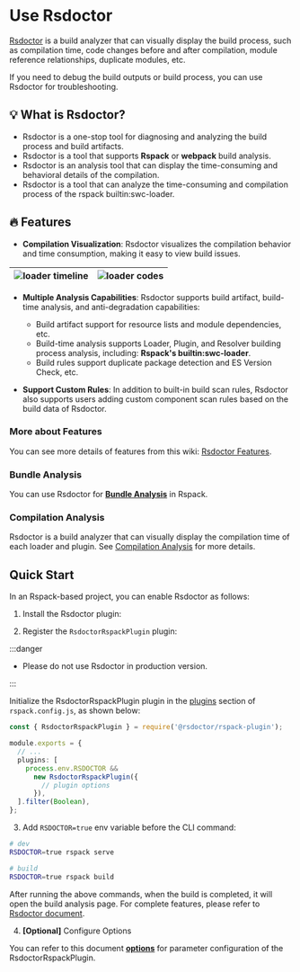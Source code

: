 # Use Rsdoctor

[Rsdoctor](https://rsdoctor.dev/) is a build analyzer that can visually display the build process, such as compilation time, code changes before and after compilation, module reference relationships, duplicate modules, etc.

If you need to debug the build outputs or build process, you can use Rsdoctor for troubleshooting.

## 💡 What is Rsdoctor?

- Rsdoctor is a one-stop tool for diagnosing and analyzing the build process and build artifacts.
- Rsdoctor is a tool that supports **Rspack** or **webpack** build analysis.
- Rsdoctor is an analysis tool that can display the time-consuming and behavioral details of the compilation.
- Rsdoctor is a tool that can analyze the time-consuming and compilation process of the rspack builtin:swc-loader.

## 🔥 Features

- **Compilation Visualization**: Rsdoctor visualizes the compilation behavior and time consumption, making it easy to view build issues.

| <img src="https://assets.rspack.dev/others/assets/rsdoctor/rsdoctor-loader-timeline.png"  alt="loader timeline" /> | <img src="https://assets.rspack.dev/others/assets/rsdoctor/rsdoctor-analyze-code.png" alt="loader codes" /> |
| ------------------------------------------------------------------------------------------------------------------ | ----------------------------------------------------------------------------------------------------------- |

- **Multiple Analysis Capabilities**: Rsdoctor supports build artifact, build-time analysis, and anti-degradation capabilities:

  - Build artifact support for resource lists and module dependencies, etc.
  - Build-time analysis supports Loader, Plugin, and Resolver building process analysis, including: **Rspack's builtin:swc-loader**.
  - Build rules support duplicate package detection and ES Version Check, etc.

- **Support Custom Rules**: In addition to built-in build scan rules, Rsdoctor also supports users adding custom component scan rules based on the build data of Rsdoctor.

### More about Features

You can see more details of features from this wiki: [Rsdoctor Features](https://rsdoctor.dev/guide/start/features).

### Bundle Analysis

You can use Rsdoctor for **[Bundle Analysis](/guide/optimization/analysis#rsdoctors-bundle-analysis)** in Rspack.

### Compilation Analysis

Rsdoctor is a build analyzer that can visually display the compilation time of each loader and plugin. See [Compilation Analysis](/guide/optimization/profile#rsdoctors-compilation-analysis) for more details.

## Quick Start

In an Rspack-based project, you can enable Rsdoctor as follows:

1. Install the Rsdoctor plugin:


<PackageManagerTabs command="add @rsdoctor/rspack-plugin -D" />

2. Register the `RsdoctorRspackPlugin` plugin:

:::danger

- Please do not use Rsdoctor in production version.

:::

Initialize the RsdoctorRspackPlugin plugin in the [plugins](/config/plugins.html#plugins) section of `rspack.config.js`, as shown below:

```ts title="rspack.config.js"
const { RsdoctorRspackPlugin } = require('@rsdoctor/rspack-plugin');

module.exports = {
  // ...
  plugins: [
    process.env.RSDOCTOR &&
      new RsdoctorRspackPlugin({
        // plugin options
      }),
  ].filter(Boolean),
};
```

3. Add `RSDOCTOR=true` env variable before the CLI command:

```bash
# dev
RSDOCTOR=true rspack serve

# build
RSDOCTOR=true rspack build
```

After running the above commands, when the build is completed, it will open the build analysis page. For complete features, please refer to [Rsdoctor document](https://rsdoctor.dev/).

4. **[Optional]** Configure Options

You can refer to this document [**options**](https://rsdoctor.dev/config/options/options) for parameter configuration of the RsdoctorRspackPlugin.
